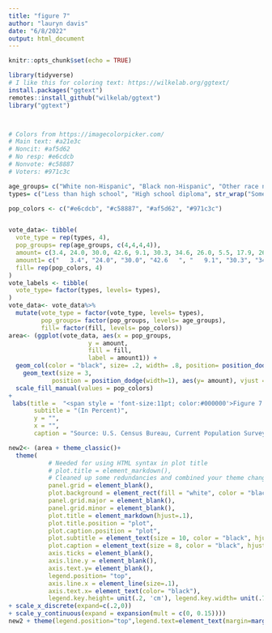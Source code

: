 ```yaml
---
title: "figure 7"
author: "lauryn davis"
date: "6/8/2022"
output: html_document
---
```


```r
knitr::opts_chunk$set(echo = TRUE)
```

```r
library(tidyverse)
# I like this for coloring text: https://wilkelab.org/ggtext/
install.packages("ggtext")
remotes::install_github("wilkelab/ggtext")
library("ggtext")



# Colors from https://imagecolorpicker.com/
# Main text: #a21e3c
# Noncit: #af5d62
# No resp: #e6cdcb
# Nonvote: #c58887
# Voters: #971c3c
```

```r
age_groups= c("White non-Hispanic", "Black non-Hispanic", "Other race non-Hispanic", "Hispanic")
types= c("Less than high school", "High school diploma", str_wrap("Some college or associate's degree", 30), "Bachelor's degree or more")

pop_colors <- c("#e6cdcb", "#c58887", "#af5d62", "#971c3c")


vote_data<- tibble(
  vote_type = rep(types, 4),
  pop_groups= rep(age_groups, c(4,4,4,4)),
  amount= c(3.4, 24.0, 30.0, 42.6, 9.1, 30.3, 34.6, 26.0, 5.5, 17.9, 26.1, 50.6, 13.1, 25.4, 34.9, 26.6),
  amount1= c("   3.4", "24.0", "30.0", "42.6   ", "   9.1", "30.3", "34.6", "26.0", "   5.5", "  17.9", "26.1", "50.6   ", "   13.1", "25.4", "34.9", "26.6  "),
  fill= rep(pop_colors, 4)
)
vote_labels <- tibble(
  vote_type= factor(types, levels= types),
)
vote_data<- vote_data%>%
  mutate(vote_type = factor(vote_type, levels= types),
         pop_groups= factor(pop_groups, levels= age_groups),
         fill= factor(fill, levels= pop_colors))
area<- (ggplot(vote_data, aes(x = pop_groups, 
                      y = amount, 
                      fill = fill, 
                      label = amount1)) +
  geom_col(color = "black", size= .2, width= .8, position= position_dodge(width= .9))+
    geom_text(size = 3, 
            position = position_dodge(width=1), aes(y= amount), vjust =-.8, color= "black")+
  scale_fill_manual(values = pop_colors) 
+
 labs(title =  "<span style = 'font-size:11pt; color:#000000'>Figure 7.</span><br><span style = 'font-size:12pt; color:#a21e3c'><b>Composition of American Voters by Educational Detainment and Race<br>and Hispanic Origin: 2016</span>",
       subtitle = "(In Percent)",
       y = "",
       x = "",
       caption = "Source: U.S. Census Bureau, Current Population Survey, November 1980-2016.") + scale_fill_manual(labels= types, values= pop_colors, name = ""))

new2<- (area + theme_classic()+
  theme(
           # Needed for using HTML syntax in plot title
           # plot.title = element_markdown(), 
           # Cleaned up some redundancies and combined your theme changes into one layer
           panel.grid = element_blank(),
           plot.background = element_rect(fill = "white", color = "black"),
           panel.grid.major = element_blank(),
           panel.grid.minor = element_blank(),
           plot.title = element_markdown(hjust=.1),
           plot.title.position = "plot",
           plot.caption.position = "plot",
           plot.subtitle = element_text(size = 10, color = "black", hjust=.05), 
           plot.caption = element_text(size = 8, color = "black", hjust = 0),
           axis.ticks = element_blank(),
           axis.line.y = element_blank(),
           axis.text.y= element_blank(),
           legend.position= "top",
           axis.line.x = element_line(size=.1),
           axis.text.x= element_text(color= "black"),
           legend.key.height= unit(.2, 'cm'), legend.key.width= unit(.7, 'cm'))
+ scale_x_discrete(expand=c(.2,0))
+ scale_y_continuous(expand = expansion(mult = c(0, 0.15))))
new2 + theme(legend.position="top",legend.text=element_text(margin=margin(r=.2,unit="inch")))+guides(fill=guide_legend(title=NULL))

```

